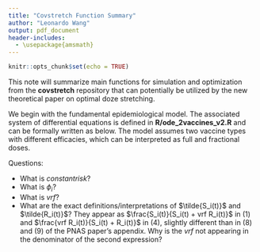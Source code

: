 ```yaml
---
title: "Covstretch Function Summary"
author: "Leonardo Wang"
output: pdf_document
header-includes: 
  - \usepackage{amsmath}
---
```


```r
knitr::opts_chunk$set(echo = TRUE)
```

This note will summarize main functions for simulation and optimization from the **covstretch** repository that can potentially be utilized by the new theoretical paper on optimal doze stretching. 

We begin with the fundamental epidemiological model. The associated system of differential equations is defined in **R/ode_2vaccines_v2.R** and can be formally written as below. The model assumes two vaccine types with different efficacies, which can be interpreted as full and fractional doses. 

\begin{align}
\dot{S}_i(t) &= - (\lambda_i(t) + constantrisk) S_i(t) + \phi_i R_i(t) - (v_i^1(t) \delta_t^1 - v_i^2(t) \delta_t^2) \frac{S_i(t)}{S_i(t) + vrf R_i(t)} \\
\dot{E}_i(t) &= (\lambda_i(t) + constantrisk) (S_i(t) + N_i^1(t) + N_i^2(t)) - \gamma_i^{EI} E_i(t) \\
\dot{I}_i(t) &= \gamma_i^{EI} E_i(t) - \gamma_i^{IRD} I_i(t) \\
\dot{R}_i(t) &= (1 - p_i) \gamma_i^{IRD} I_i(t) - \phi_i R_i(t) - (v_i^1 \delta_i^1 + v_i^2 \delta_i^2) \frac{vrf R_i(t)}{S_i(t) + R_i(t)} \\
\dot{D}_i(t) &= p_i \gamma_i^{IRD} I_i(t) \\
\dot{V}_i^1(t) &= v_i^1(t) \delta_i^1 \frac{e_i^1 S_i(t) + vrf R_i(t)}{S_i(t) + vrf R_i(t)} - \kappa_i^1 V_i^1(t) \\
\dot{N}_i^1(t) &= v_i^1(t) \delta_i^1 \frac{(1 - e_i^1) S_i(t)}{S_i(t) + vrf R_i(t)} + \kappa_i^1 V_i^1(t) - (\lambda_i(t) + constantrisk) N_i^1(t) \\
\dot{V}_i^2(t) &= v_i^2(t) \delta_i^2 \frac{e_i^2 S_i(t) + vrf R_i(t)}{S_i(t) + vrf R_i(t)} - \kappa_i^2 V_i^2(t) \\
\dot{N}_i^2(t) &= v_i^2(t) \delta_i^2 \frac{(1 - e_i^2) S_i(t)}{S_i(t) + vrf R_i(t)} + \kappa_i^2 V_i^2(t) - (\lambda_i(t) + constantrisk) N_i^2(t) 
\end{align}

Questions:

* What is *constantrisk*?
* What is $\phi_i$?
* What is *vrf*?
* What are the exact definitions/interpretations of $\tilde{S_i(t)}$ and $\tilde{R_i(t)}$? They appear as $\frac{S_i(t)}{S_i(t) + vrf R_i(t)}$ in (1) and $\frac{vrf R_i(t)}{S_i(t) + R_i(t)}$ in (4), slightly different than in (8) and (9) of the PNAS paper's appendix. Why is the *vrf* not appearing in the denominator of the second expression?



















